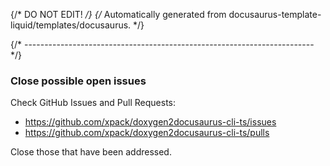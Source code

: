 {/* DO NOT EDIT! */}
{/* Automatically generated from docusaurus-template-liquid/templates/docusaurus. */}

{/* ------------------------------------------------------------------------ */}

### Close possible open issues

Check GitHub Issues and Pull Requests:

- https://github.com/xpack/doxygen2docusaurus-cli-ts/issues
- https://github.com/xpack/doxygen2docusaurus-cli-ts/pulls

Close those that have been addressed.

